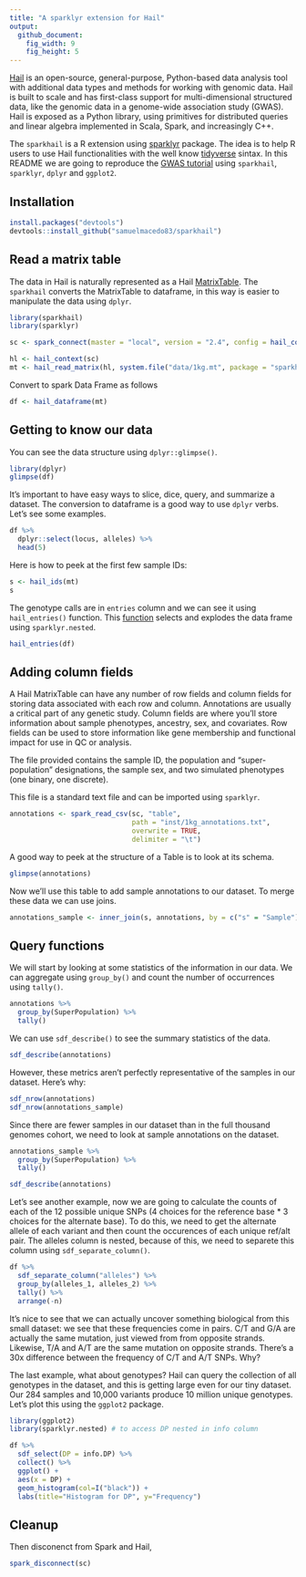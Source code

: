 ```yaml
---
title: "A sparklyr extension for Hail"
output:
  github_document:
    fig_width: 9
    fig_height: 5
---
```


[Hail](https://hail.is/) is an open-source, general-purpose, Python-based data analysis tool with additional data types and methods for working with genomic data. Hail is built to scale and has first-class support for multi-dimensional structured data, like the genomic data in a genome-wide association study (GWAS). Hail is exposed as a Python library, using primitives for distributed queries and linear algebra implemented in Scala, Spark, and increasingly C++.

The `sparkhail` is a R extension using [sparklyr](https://spark.rstudio.com/) package. The idea is to help R users to use Hail functionalities with the well know [tidyverse](https://www.tidyverse.org/) sintax. In this README we are going to reproduce the [GWAS tutorial](https://hail.is/docs/0.2/tutorials/01-genome-wide-association-study.html) using `sparkhail`, `sparklyr`, `dplyr` and `ggplot2`.     

## Installation

```r
install.packages("devtools")
devtools::install_github("samuelmacedo83/sparkhail")
```

## Read a matrix table

The data in Hail is naturally represented as a Hail [MatrixTable](https://hail.is/docs/0.2/hail.MatrixTable.html#hail.MatrixTable). The `sparkhail` converts the MatrixTable to dataframe, in this way is easier to manipulate the data using `dplyr`. 

```r
library(sparkhail)
library(sparklyr)

sc <- spark_connect(master = "local", version = "2.4", config = hail_config())

hl <- hail_context(sc)
mt <- hail_read_matrix(hl, system.file("data/1kg.mt", package = "sparkhail"))
```

Convert to spark Data Frame as follows

```r
df <- hail_dataframe(mt)
```

## Getting to know our data

You can see the data structure using `dplyr::glimpse()`.

```r
library(dplyr)
glimpse(df)
```

It’s important to have easy ways to slice, dice, query, and summarize a dataset. The conversion to dataframe is a good way to use `dplyr` verbs. Let's see some examples.

```r
df %>% 
  dplyr::select(locus, alleles) %>% 
  head(5)
```

Here is how to peek at the first few sample IDs:

```r
s <- hail_ids(mt)
s
```

The genotype calls are in `entries` column and we can see it using `hail_entries()` function. This [function]() selects and explodes the data frame using `sparklyr.nested`.
```r
hail_entries(df)
```

## Adding column fields

A Hail MatrixTable can have any number of row fields and column fields for storing data associated with each row and column. Annotations are usually a critical part of any genetic study. Column fields are where you’ll store information about sample phenotypes, ancestry, sex, and covariates. Row fields can be used to store information like gene membership and functional impact for use in QC or analysis.

The file provided contains the sample ID, the population and “super-population” designations, the sample sex, and two simulated phenotypes (one binary, one discrete).

This file is a standard text file and can be imported using `sparklyr`.

```r
annotations <- spark_read_csv(sc, "table", 
                              path = "inst/1kg_annotations.txt", 
                              overwrite = TRUE, 
                              delimiter = "\t")
```

A good way to peek at the structure of a Table is to look at its schema.
```r
glimpse(annotations)
```

Now we’ll use this table to add sample annotations to our dataset. To merge these data we can use joins. 

```r
annotations_sample <- inner_join(s, annotations, by = c("s" = "Sample"))
```

## Query functions

We will start by looking at some statistics of the information in our data. We can aggregate using `group_by()` and count the number of occurrences using `tally()`. 

```r
annotations %>%
  group_by(SuperPopulation) %>%
  tally()
```

We can use `sdf_describe()` to see the summary statistics of the data. 

```r
sdf_describe(annotations)
```

However, these metrics aren’t perfectly representative of the samples in our dataset. Here’s why:

```r
sdf_nrow(annotations)
sdf_nrow(annotations_sample)
```

Since there are fewer samples in our dataset than in the full thousand genomes cohort, we need to look at sample annotations on the dataset. 

```r
annotations_sample %>%
  group_by(SuperPopulation) %>%
  tally()

sdf_describe(annotations)
```

Let's see another example, now we are going to calculate the counts of each of the 12 possible unique SNPs (4 choices for the reference base * 3 choices for the alternate base). To do this, we need to get the alternate allele of each variant and then count the occurences of each unique ref/alt pair. The alleles column is nested, because of this, we need to separete this column using `sdf_separate_column()`.

```r
df %>% 
  sdf_separate_column("alleles") %>% 
  group_by(alleles_1, alleles_2) %>% 
  tally() %>% 
  arrange(-n)
```

It’s nice to see that we can actually uncover something biological from this small dataset: we see that these frequencies come in pairs. C/T and G/A are actually the same mutation, just viewed from from opposite strands. Likewise, T/A and A/T are the same mutation on opposite strands. There’s a 30x difference between the frequency of C/T and A/T SNPs. Why?

The last example, what about genotypes? Hail can query the collection of all genotypes in the dataset, and this is getting large even for our tiny dataset. Our 284 samples and 10,000 variants produce 10 million unique genotypes. Let's plot this using the `ggplot2` package.

```r
library(ggplot2)
library(sparklyr.nested) # to access DP nested in info column

df %>% 
  sdf_select(DP = info.DP) %>% 
  collect() %>% 
  ggplot() +
  aes(x = DP) +
  geom_histogram(col=I("black")) + 
  labs(title="Histogram for DP", y="Frequency")
```

## Cleanup

Then disconenct from Spark and Hail,

```r
spark_disconnect(sc)
```
